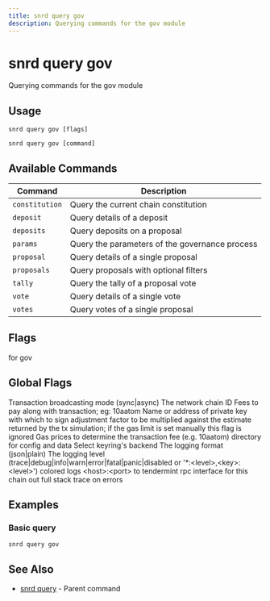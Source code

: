 ```yaml
---
title: snrd query gov
description: Querying commands for the gov module
---
```


# snrd query gov

Querying commands for the gov module

## Usage

```shell
snrd query gov [flags]
```

```shell
snrd query gov [command]
```

## Available Commands

| Command | Description |
|---------|-------------|
| `constitution` | Query the current chain constitution |
| `deposit` | Query details of a deposit |
| `deposits` | Query deposits on a proposal |
| `params` | Query the parameters of the governance process |
| `proposal` | Query details of a single proposal |
| `proposals` | Query proposals with optional filters |
| `tally` | Query the tally of a proposal vote |
| `vote` | Query details of a single vote |
| `votes` | Query votes of a single proposal |

## Flags

<ParamField path="help" type="string">
  for gov
</ParamField>

## Global Flags

<ParamField path="broadcast-mode" type="string" default="sync">
  Transaction broadcasting mode (sync|async)
</ParamField>

<ParamField path="chain-id" type="string">
  The network chain ID
</ParamField>

<ParamField path="fees" type="string">
  Fees to pay along with transaction; eg: 10aatom
</ParamField>

<ParamField path="from" type="string">
  Name or address of private key with which to sign
</ParamField>

<ParamField path="gas-adjustment" type="float" default="1">
  adjustment factor to be multiplied against the estimate returned by the tx simulation; if the gas limit is set manually this flag is ignored
</ParamField>

<ParamField path="gas-prices" type="string">
  Gas prices to determine the transaction fee (e.g. 10aatom)
</ParamField>

<ParamField path="home" type="string" default="/Users/prad/.sonr">
  directory for config and data
</ParamField>

<ParamField path="keyring-backend" type="string" default="os">
  Select keyring's backend
</ParamField>

<ParamField path="log_format" type="string" default="plain">
  The logging format (json|plain)
</ParamField>

<ParamField path="log_level" type="string" default="info">
  The logging level (trace|debug|info|warn|error|fatal|panic|disabled or '*:&lt;level&gt;,&lt;key&gt;:&lt;level&gt;')
</ParamField>

<ParamField path="log_no_color" type="string">
  colored logs
</ParamField>

<ParamField path="node" type="string" default="tcp://localhost:26657">
  &lt;host&gt;:&lt;port&gt; to tendermint rpc interface for this chain
</ParamField>

<ParamField path="trace" type="string">
  out full stack trace on errors
</ParamField>

## Examples

### Basic query

```shell
snrd query gov
```

## See Also

- [snrd query](./snrd_query.mdx) - Parent command
